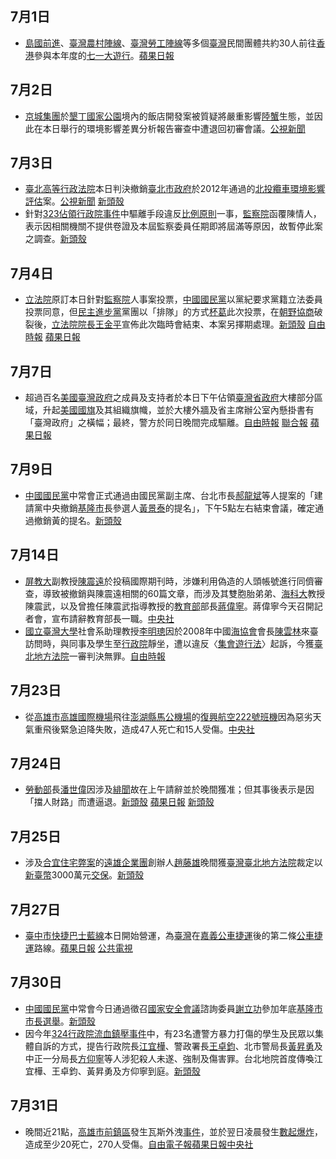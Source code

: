 {{vfd|[[Wikipedia:頁面存廢討論/記錄/2022/06/17#2022年6月臺灣|比較標準]]提刪|date=2022/06/18}}
<noinclude>{{MonthInTaiwan|2014|7}}</noinclude>
== 7月1日 ==
* [[島國前進|島國前進]]、[[臺灣農村陣線|臺灣農村陣線]]、[[臺灣勞工陣線|臺灣勞工陣線]]等多個[[臺灣|臺灣]]民間團體共約30人前往[[香港|香港]]參與本年度的[[七一大遊行|七一大遊行]]。[http://www.appledaily.com.tw/realtimenews/article/international/20140701/425895/ 蘋果日報]{{Wayback|url=http://www.appledaily.com.tw/realtimenews/article/international/20140701/425895/ |date=20160304201041 }}

== 7月2日 ==
* [[京城集團|京城集團]]於[[墾丁國家公園|墾丁國家公園]]境內的飯店開發案被質疑將嚴重影響[[陸蟹|陸蟹]]生態，並因此在本日舉行的環境影響差異分析報告審查中遭退回初審會議。[http://news.pts.org.tw/detail.php?NEENO=272815 公視新聞]{{Wayback|url=http://news.pts.org.tw/detail.php?NEENO=272815 |date=20140714171638 }}

== 7月3日 ==
* [[臺北高等行政法院|臺北高等行政法院]]本日判決撤銷[[臺北市政府|臺北市政府]]於2012年通過的[[北投纜車|北投纜車]][[環境影響評估|環境影響評估]]案。[http://news.pts.org.tw/detail.php?NEENO=272830 公視新聞]{{Wayback|url=http://news.pts.org.tw/detail.php?NEENO=272830 |date=20140714202356 }} [http://newtalk.tw/news_read.php?oid=48866 新頭殼]{{Wayback|url=http://newtalk.tw/news_read.php?oid=48866 |date=20140714151457 }}
* 針對[[323佔領行政院事件|323佔領行政院事件]]中驅離手段違反[[比例原則|比例原則]]一事，[[監察院|監察院]]函覆陳情人，表示因相關機關不提供卷證及本屆監察委員任期即將屆滿等原因，故暫停此案之調查。[http://newtalk.tw/news/2014/07/05/48920.html 新頭殼]{{Wayback|url=http://newtalk.tw/news/2014/07/05/48920.html |date=20140902135457 }}

== 7月4日 ==
* [[立法院|立法院]]原訂本日針對[[監察院|監察院]]人事案投票，[[中國國民黨|中國國民黨]]以黨紀要求黨籍立法委員投票同意，但[[民主進步黨|民主進步黨]]黨團以「排隊」的方式[[杯葛|杯葛]]此次投票，在[[朝野協商|朝野協商]]破裂後，[[立法院院長|立法院院長]][[王金平|王金平]]宣佈此次臨時會結束、本案另擇期處理。[http://newtalk.tw/news/2014/07/04/48890.html 新頭殼]{{Wayback|url=http://newtalk.tw/news/2014/07/04/48890.html |date=20140714162858 }} [http://news.ltn.com.tw/news/politics/breakingnews/1046748 自由時報]{{Wayback|url=http://news.ltn.com.tw/news/politics/breakingnews/1046748 |date=20140707055447 }} [http://www.appledaily.com.tw/realtimenews/article/politics/20140704/427567/ 蘋果日報]{{Wayback|url=http://www.appledaily.com.tw/realtimenews/article/politics/20140704/427567/ |date=20140707084402 }}

== 7月7日 ==
* 超過百名[[美國臺灣政府|美國臺灣政府]]之成員及支持者於本日下午佔領[[臺灣省政府|臺灣省政府]]大樓部分區域，升起[[美國國旗|美國國旗]]及其組織旗幟，並於大樓外牆及省主席辦公室內懸掛書有「臺灣政府」之橫幅；最終，警方於同日晚間完成驅離。[http://news.ltn.com.tw/news/politics/breakingnews/1049329 自由時報]{{Wayback|url=http://news.ltn.com.tw/news/politics/breakingnews/1049329 |date=20200805200517 }} [https://web.archive.org/web/20140712010519/http://udn.com/NEWS/NATIONAL/NATS1/8789854.shtml 聯合報] [http://www.appledaily.com.tw/realtimenews/article/politics/20140707/429248/applesearch/ 蘋果日報]{{Wayback|url=http://www.appledaily.com.tw/realtimenews/article/politics/20140707/429248/applesearch/ |date=20150924154801 }}

== 7月9日 ==
* [[中國國民黨|中國國民黨]]中常會正式通過由國民黨副主席、台北市長[[郝龍斌|郝龍斌]]等人提案的「建請黨中央撤銷[[基隆市|基隆市]]長參選人[[黃景泰|黃景泰]]的提名」，下午5點左右結束會議，確定通過撤銷黃的提名。[http://newtalk.tw/news/2014/07/09/49037.html 新頭殼]{{Wayback|url=http://newtalk.tw/news/2014/07/09/49037.html |date=20140904201819 }}

== 7月14日 ==
* [[國立屏東教育大學|屏教大]]副教授[[陳震遠|陳震遠]]於投稿國際期刊時，涉嫌利用偽造的人頭帳號進行同儕審查，導致被撤銷與陳震遠相關的60篇文章，而涉及其雙胞胎弟弟、[[國立高雄海洋科技大學|海科大]]教授陳震武，以及曾擔任陳震武指導教授的[[中華民國教育部|教育部]]部長[[蔣偉寧|蔣偉寧]]。蔣偉寧今天召開記者會，宣布請辭教育部長一職。[http://www.cna.com.tw/news/firstNews/201407145002-1.aspx 中央社]{{Wayback|url=http://www.cna.com.tw/news/firstNews/201407145002-1.aspx |date=20140719060430 }}
* [[國立臺灣大學|國立臺灣大學]]社會系助理教授[[李明璁|李明璁]]因於2008年中國[[海峽兩岸關係協會|海協會]]會長[[陳雲林|陳雲林]]來臺訪問時，與同事及學生至[[行政院|行政院]]靜坐，遭以違反〈[[集會遊行法|集會遊行法]]〉起訴，今獲[[臺灣臺北地方法院|臺北地方法院]]一審判決無罪。[http://news.ltn.com.tw/news/politics/breakingnews/1054940 自由時報]{{Wayback|url=http://news.ltn.com.tw/news/politics/breakingnews/1054940 |date=20181213123336 }}

== 7月23日 ==
* 從[[高雄市|高雄市]][[高雄國際機場|高雄國際機場]]飛往[[澎湖縣|澎湖縣]][[馬公機場|馬公機場]]的[[復興航空222號班機|復興航空222號班機]]因為惡劣天氣重飛後緊急迫降失敗，造成47人死亡和15人受傷。[https://web.archive.org/web/20140723144321/http://www.cna.com.tw/topic/popular/4569-1/201407235010-1.aspx 中央社]

== 7月24日 ==
* [[中華民國勞動部|勞動部]]長[[潘世偉_(1955年)|潘世偉]]因涉及[[緋聞|緋聞]]故在上午請辭並於晚間獲准；但其事後表示是因「擋人財路」而遭逼退。[http://newtalk.tw/news_read.php?oid=49541 新頭殼]{{Wayback|url=http://newtalk.tw/news_read.php?oid=49541 |date=20140728182548 }} [http://www.appledaily.com.tw/realtimenews/article/politics/20140725/439738 蘋果日報]{{Wayback|url=http://www.appledaily.com.tw/realtimenews/article/politics/20140725/439738 |date=20140727185528 }} [http://newtalk.tw/news_read.php?oid=49580 新頭殼]{{Wayback|url=http://newtalk.tw/news_read.php?oid=49580 |date=20140728182131 }}

== 7月25日 ==
* 涉及[[合宜住宅弊案|合宜住宅弊案]]的[[遠雄企業團|遠雄企業團]]創辦人[[趙藤雄|趙藤雄]]晚間獲[[臺灣臺北地方法院|臺灣臺北地方法院]]裁定以[[新臺幣|新臺幣]]3000萬元[[交保|交保]]。[http://newtalk.tw/news_read.php?oid=49610 新頭殼]{{Wayback|url=http://newtalk.tw/news_read.php?oid=49610 |date=20140729094349 }}

== 7月27日 ==
* [[臺中市快捷巴士藍線|臺中市快捷巴士藍線]]本日開始營運，為[[臺灣|臺灣]]在[[嘉義公車捷運|嘉義公車捷運]]後的第二條[[公車捷運|公車捷運]]路線。[http://www.appledaily.com.tw/realtimenews/article/life/20140727/440717 蘋果日報]{{Wayback|url=http://www.appledaily.com.tw/realtimenews/article/life/20140727/440717 |date=20150924140220 }} [http://news.pts.org.tw/detail.php?NEENO=274708 公共電視]{{Wayback|url=http://news.pts.org.tw/detail.php?NEENO=274708 |date=20140904195613 }}

== 7月30日 ==
* [[中國國民黨|中國國民黨]]中常會今日通過徵召[[中華民國國家安全會議|國家安全會議]]諮詢委員[[謝立功|謝立功]]參加年底[[基隆市市長|基隆市市長]][[2014年中華民國直轄市長及縣市長選舉|選舉]]。[http://newtalk.tw/news/2014/07/30/49785.html 新頭殼]{{Wayback|url=http://newtalk.tw/news/2014/07/30/49785.html |date=20140808044319 }}
* 因今年[[324行政院流血鎮壓事件|324行政院流血鎮壓事件]]中，有23名遭警方暴力打傷的學生及民眾以集體自訴的方式，提告行政院長[[江宜樺|江宜樺]]、警政署長[[王卓鈞|王卓鈞]]、北市警局長[[黃昇勇|黃昇勇]]及中正一分局長[[方仰寧|方仰寧]]等人涉犯殺人未遂、強制及傷害罪。台北地院首度傳喚江宜樺、王卓鈞、黃昇勇及方仰寧到庭。[http://newtalk.tw/news/2014/07/30/49764.html 新頭殼]{{Wayback|url=http://newtalk.tw/news/2014/07/30/49764.html |date=20140808044316 }}

== 7月31日 ==
* 晚間近21點，[[高雄市|高雄市]][[前鎮區|前鎮區]]發生瓦斯外洩[[2014年高雄氣爆事故|事件]]，並於翌日凌晨發生[[高雄前鎮瓦斯氣爆|數起爆炸]]，造成至少20死亡，270人受傷。[http://news.ltn.com.tw/news/society/breakingnews/1069525 自由電子報]{{Wayback|url=http://news.ltn.com.tw/news/society/breakingnews/1069525 |date=20201112032113 }}[http://www.appledaily.com.tw/realtimenews/article/local/20140801/443808/ 蘋果日報]{{Wayback|url=http://www.appledaily.com.tw/realtimenews/article/local/20140801/443808/ |date=20150924141721 }}[http://www.cna.com.tw/news/firstnews/201408015010-1.aspx 中央社]{{Wayback|url=http://www.cna.com.tw/news/firstnews/201408015010-1.aspx |date=20170227160404 }}

{{Portal:台灣新聞動態/Footer}}